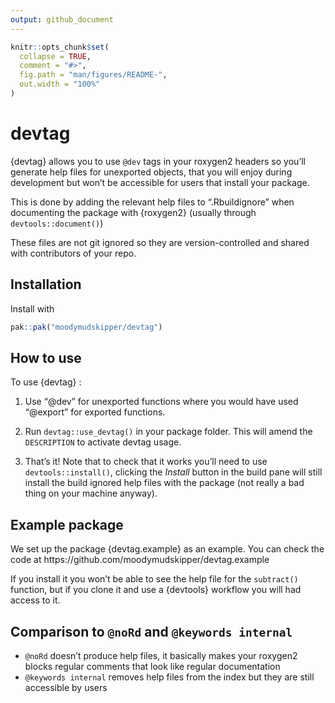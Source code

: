```yaml
---
output: github_document
---
```


<!-- README.md is generated from README.Rmd. Please edit that file -->

```r
knitr::opts_chunk$set(
  collapse = TRUE,
  comment = "#>",
  fig.path = "man/figures/README-",
  out.width = "100%"
)
```

# devtag

{devtag} allows you to use `@dev` tags in your roxygen2 headers so you'll
generate help files for unexported objects, that you will enjoy during development
but won't be accessible for users that install your package.

This is done by adding the relevant help files to ".Rbuildignore" when documenting
the package with {roxygen2} (usually through `devtools::document()`)

These files are not git ignored so they are version-controlled and shared
with contributors of your repo.

## Installation

Install with

``` r
pak::pak("moodymudskipper/devtag")
```

## How to use

To use {devtag} :

(1) Use "@dev" for unexported functions where you would have used "@export" for
exported functions.

(2) Run `devtag::use_devtag()` in your package folder. This will amend the 
`DESCRIPTION` to activate devtag usage.

(3) That's it! Note that to check that it works you'll need to use `devtools::install()`,
clicking the *Install* button in the build pane will still install the build ignored
help files with the package (not really a bad thing on your machine anyway).

## Example package

We set up the package {devtag.example} as an example. You can check the code at https://github.com/moodymudskipper/devtag.example

If you install it you won't be able to see the help file for the `subtract()`
function, but if you clone it and use a {devtools} workflow you will had access to it.


## Comparison to `@noRd` and `@keywords internal`

* `@noRd` doesn't produce help files, it basically makes your roxygen2 blocks
regular comments that look like regular documentation
* `@keywords internal` removes help files from the index but they are still
  accessible by users
